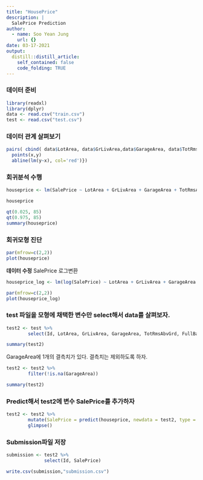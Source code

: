 ```yaml
---
title: "HousePrice"
description: |
  SalePrice Prediction
author:
  - name: Soo Yean Jung
    url: {}
date: 03-17-2021
output:
  distill::distill_article:
    self_contained: false
    code_folding: TRUE
---
```


### 데이터 준비
```r
library(readxl)
library(dplyr)
data <- read.csv("train.csv")
test <- read.csv("test.csv")
```


### 데이터 관계 살펴보기

```r
pairs( cbind( data$LotArea, data$GrLivArea,data$GarageArea, data$TotRmsAbvGrd, data$Fullbath, data$SalePrice), panel=function(x,y){
  points(x,y)
  abline(lm(y~x), col='red')})
```


### 회귀분석 수행
```r
houseprice <- lm(SalePrice ~ LotArea + GrLivArea + GarageArea + TotRmsAbvGrd + FullBath , data = data )

houseprice
```


```r
qt(0.025, 85)
qt(0.975, 85)
summary(houseprice)
```

### 회귀모형 진단

``` r
par(mfrow=c(2,2))
plot(houseprice)
```
  **데이터 수정**
  SalePrice 로그변환
```r
houseprice_log <- lm(log(SalePrice) ~ LotArea + GrLivArea + GarageArea + TotRmsAbvGrd + FullBath , data = data )
```

```r
par(mfrow=c(2,2))
plot(houseprice_log)
```



### test 파일을 모형에 채택한 변수만 select해서 data를 살펴보자.

```r
test2 <- test %>%
        select(Id, LotArea, GrLivArea, GarageArea, TotRmsAbvGrd, FullBath)

summary(test2)
```
GarageArea에 1개의 결측치가 있다.
결측치는 제외하도록 하자.

```r
test2 <- test2 %>%
        filter(!is.na(GarageArea))

summary(test2)
```


### Predict해서 test2에 변수 SalePrice를 추가하자

```r
test2 <- test2 %>%
        mutate(SalePrice = predict(houseprice, newdata = test2, type = "response")) %>% 
        glimpse()
```
### Submission파일 저장

```r
submission <- test2 %>% 
              select(Id, SalePrice)

write.csv(submission,"submission.csv")
```